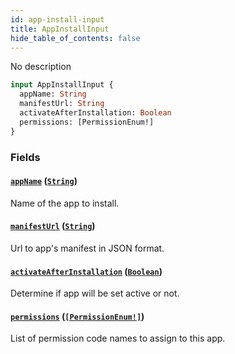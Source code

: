 ```yaml
---
id: app-install-input
title: AppInstallInput
hide_table_of_contents: false
---
```


No description

```graphql
input AppInstallInput {
  appName: String
  manifestUrl: String
  activateAfterInstallation: Boolean
  permissions: [PermissionEnum!]
}
```

### Fields

#### [`appName`](#) ([`String`](../../../developer/api-reference/scalars/string))

Name of the app to install.

#### [`manifestUrl`](#) ([`String`](../../../developer/api-reference/scalars/string))

Url to app's manifest in JSON format.

#### [`activateAfterInstallation`](#) ([`Boolean`](../../../developer/api-reference/scalars/boolean))

Determine if app will be set active or not.

#### [`permissions`](#) ([`[PermissionEnum!]`](../../../developer/api-reference/enums/permission-enum))

List of permission code names to assign to this app.

